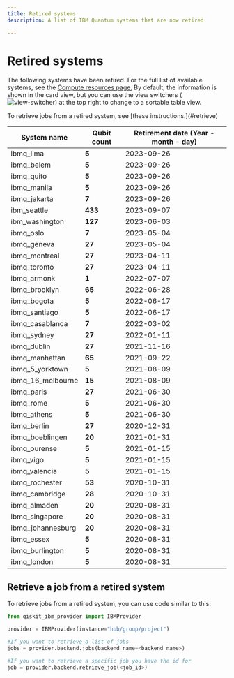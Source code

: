 ```yaml
---
title: Retired systems
description: A list of IBM Quantum systems that are now retired

---
```


# Retired systems

The following systems have been retired. For the full list of available systems, see the [Compute resources page.](https://quantum-computing.ibm.com/services/resources?services=systems) By default, the information is shown in the card view, but you can use the view switchers (![view-switcher](/images/migration/view-switcher1.png)) at the top right to change to a sortable table view.

<Admonition type="note">
    To retrieve jobs from a retired system, see [these instructions.](#retrieve)
</Admonition>


| System name       | Qubit count | Retirement date (Year - month - day) |
| ----------------- | ----------- | --------------- |
| ibmq_lima         | **5**       | 2023-09-26      |
| ibmq_belem        | **5**       | 2023-09-26      |
| ibmq_quito        | **5**       | 2023-09-26      |
| ibmq_manila       | **5**       | 2023-09-26      |
| ibmq_jakarta      | **7**       | 2023-09-26      |
| ibm_seattle       | **433**     | 2023-09-07      |
| ibm_washington    | **127**     | 2023-06-03      |
| ibmq_oslo         | **7**       | 2023-05-04      |
| ibmq_geneva       | **27**      | 2023-05-04      |
| ibmq_montreal     | **27**      | 2023-04-11      |
| ibmq_toronto      | **27**      | 2023-04-11      |
| ibmq_armonk       | **1**       | 2022-07-07      |
| ibmq_brooklyn     | **65**      | 2022-06-28      |
| ibmq_bogota       | **5**       | 2022-06-17      |
| ibmq_santiago     | **5**       | 2022-06-17      |
| ibmq_casablanca   | **7**       | 2022-03-02      |
| ibmq_sydney       | **27**      | 2022-01-11      |
| ibmq_dublin       | **27**      | 2021-11-16      |
| ibmq_manhattan    | **65**      | 2021-09-22      |
| ibmq_5_yorktown   | **5**       | 2021-08-09      |
| ibmq_16_melbourne | **15**      | 2021-08-09      |
| ibmq_paris        | **27**      | 2021-06-30      |
| ibmq_rome         | **5**       | 2021-06-30      |
| ibmq_athens       | **5**       | 2021-06-30      |
| ibmq_berlin       | **27**      | 2020-12-31      |
| ibmq_boeblingen   | **20**      | 2021-01-31      |
| ibmq_ourense      | **5**       | 2021-01-15      |
| ibmq_vigo         | **5**       | 2021-01-15      |
| ibmq_valencia     | **5**       | 2021-01-15      |
| ibmq_rochester    | **53**      | 2020-10-31      |
| ibmq_cambridge    | **28**      | 2020-10-31      |
| ibmq_almaden      | **20**      | 2020-08-31      |
| ibmq_singapore    | **20**      | 2020-08-31      |
| ibmq_johannesburg | **20**      | 2020-08-31      |
| ibmq_essex        | **5**       | 2020-08-31      |
| ibmq_burlington   | **5**       | 2020-08-31      |
| ibmq_london       | **5**       | 2020-08-31      |


<span id="retrieve"></span>
## Retrieve a job from a retired system

To retrieve jobs from a retired system, you can use code similar to this:

```python
from qiskit_ibm_provider import IBMProvider

provider = IBMProvider(instance="hub/group/project")

#If you want to retrieve a list of jobs
jobs = provider.backend.jobs(backend_name=<backend_name>)

#If you want to retrieve a specific job you have the id for
job = provider.backend.retrieve_job(<job_id>)
```